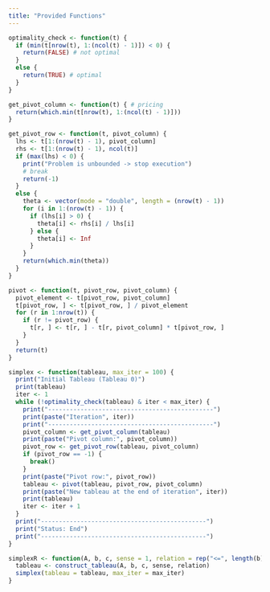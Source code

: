 ```yaml
---
title: "Provided Functions"
---
```


```R
optimality_check <- function(t) {
  if (min(t[nrow(t), 1:(ncol(t) - 1)]) < 0) {
    return(FALSE) # not optimal
  }
  else {
    return(TRUE) # optimal
  }
}
```

```R
get_pivot_column <- function(t) { # pricing
  return(which.min(t[nrow(t), 1:(ncol(t) - 1)]))
}
```

```R
get_pivot_row <- function(t, pivot_column) {
  lhs <- t[1:(nrow(t) - 1), pivot_column]
  rhs <- t[1:(nrow(t) - 1), ncol(t)]
  if (max(lhs) < 0) {
    print("Problem is unbounded -> stop execution")
    # break
    return(-1)
  }
  else {
    theta <- vector(mode = "double", length = (nrow(t) - 1))
    for (i in 1:(nrow(t) - 1)) {
      if (lhs[i] > 0) {
        theta[i] <- rhs[i] / lhs[i]
      } else {
        theta[i] <- Inf
      }
    }
    return(which.min(theta))
  }
}
```

```R
pivot <- function(t, pivot_row, pivot_column) {
  pivot_element <- t[pivot_row, pivot_column]
  t[pivot_row, ] <- t[pivot_row, ] / pivot_element
  for (r in 1:nrow(t)) {
    if (r != pivot_row) {
      t[r, ] <- t[r, ] - t[r, pivot_column] * t[pivot_row, ]
    }
  }
  return(t)
}
```

```R
simplex <- function(tableau, max_iter = 100) {
  print("Initial Tableau (Tableau 0)")
  print(tableau)
  iter <- 1
  while (!optimality_check(tableau) & iter < max_iter) {
    print("----------------------------------------------")
    print(paste("Iteration", iter))
    print("----------------------------------------------")
    pivot_column <- get_pivot_column(tableau)
    print(paste("Pivot column:", pivot_column))
    pivot_row <- get_pivot_row(tableau, pivot_column)
    if (pivot_row == -1) {
      break()
    }
    print(paste("Pivot row:", pivot_row))
    tableau <- pivot(tableau, pivot_row, pivot_column)
    print(paste("New tableau at the end of iteration", iter))
    print(tableau)
    iter <- iter + 1
  }
  print("----------------------------------------------")
  print("Status: End")
  print("----------------------------------------------")
}
```

```R
simplexR <- function(A, b, c, sense = 1, relation = rep("<=", length(b)), max_iter = 100) {
  tableau <- construct_tableau(A, b, c, sense, relation)
  simplex(tableau = tableau, max_iter = max_iter)
}
```
